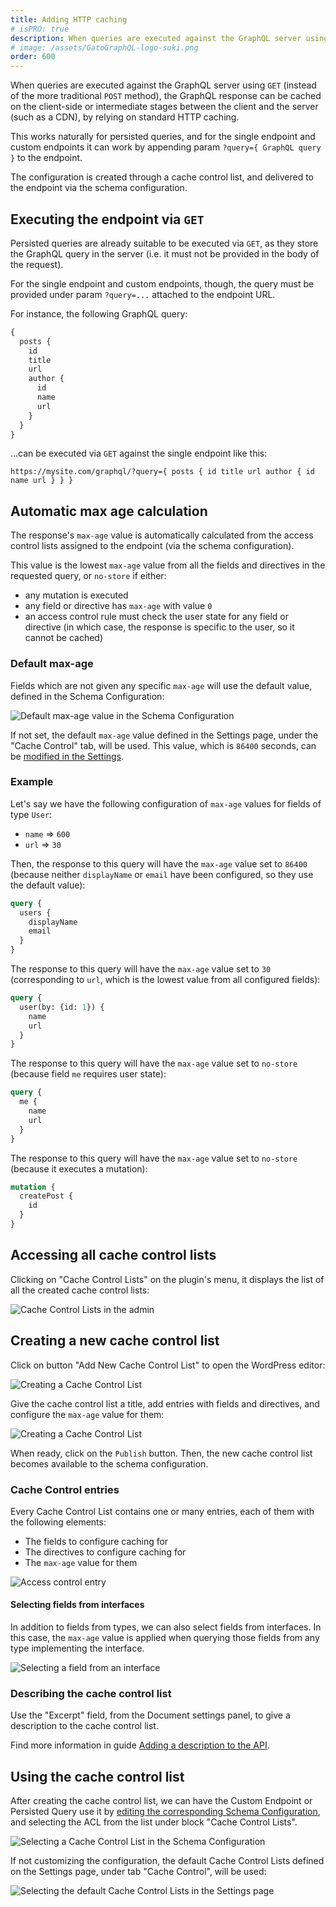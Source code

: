 ```yaml
---
title: Adding HTTP caching
# isPRO: true
description: When queries are executed against the GraphQL server using GET, the GraphQL response can be cached on the client-side, or on intermediate stages between the client and the server, by relying on standard HTTP caching.
# image: /assets/GatoGraphQL-logo-suki.png
order: 600
---
```


When queries are executed against the GraphQL server using `GET` (instead of the more traditional `POST` method), the GraphQL response can be cached on the client-side or intermediate stages between the client and the server (such as a CDN), by relying on standard HTTP caching.

This works naturally for persisted queries, and for the single endpoint and custom endpoints it can work by appending param `?query={ GraphQL query }` to the endpoint.

The configuration is created through a cache control list, and delivered to the endpoint via the schema configuration.

## Executing the endpoint via `GET`

Persisted queries are already suitable to be executed via `GET`, as they store the GraphQL query in the server (i.e. it must not be provided in the body of the request).

For the single endpoint and custom endpoints, though, the query must be provided under param `?query=...` attached to the endpoint URL.

For instance, the following GraphQL query:

```graphql
{
  posts {
    id
    title
    url
    author {
      id
      name
      url
    }
  }
}
```

...can be executed via `GET` against the single endpoint like this:

`https://mysite.com/graphql/?query={ posts { id title url author { id name url } } }`

## Automatic max age calculation

The response's `max-age` value is automatically calculated from the access control lists assigned to the endpoint (via the schema configuration).

This value is the lowest `max-age` value from all the fields and directives in the requested query, or `no-store` if either:

- any mutation is executed
- any field or directive has `max-age` with value `0`
- an access control rule must check the user state for any field or directive (in which case, the response is specific to the user, so it cannot be cached)

### Default max-age

Fields which are not given any specific `max-age` will use the default value, defined in the Schema Configuration:

![Default max-age value in the Schema Configuration](/assets/guides/upstream-pro/schema-config-cache-control-default-max-age.png "Default max-age value in the Schema Configuration")

If not set, the default `max-age` value defined in the Settings page, under the "Cache Control" tab, will be used. This value, which is `86400` seconds, can be [modified in the Settings](../../config/setting-the-default-cache-control-max-age/).

### Example

Let's say we have the following configuration of `max-age` values for fields of type `User`:

- `name` => `600`
- `url` => `30`

Then, the response to this query will have the `max-age` value set to `86400` (because neither `displayName` or `email` have been configured, so they use the default value):

```graphql
query {
  users {
    displayName
    email
  }
}
```

The response to this query will have the `max-age` value set to `30` (corresponding to `url`, which is the lowest value from all configured fields):

```graphql
query {
  user(by: {id: 1}) {
    name
    url
  }
}
```

The response to this query will have the `max-age` value set to `no-store` (because field `me` requires user state):

```graphql
query {
  me {
    name
    url
  }
}
```

The response to this query will have the `max-age` value set to `no-store` (because it executes a mutation):

```graphql
mutation {
  createPost {
    id
  }
}
```

## Accessing all cache control lists

Clicking on "Cache Control Lists" on the plugin's menu, it displays the list of all the created cache control lists:

<div class="img-width-1024" markdown="1">

![Cache Control Lists in the admin](/assets/guides/upstream-pro/cache-control-lists.png "Cache Control Lists in the admin")

</div>

## Creating a new cache control list

Click on button "Add New Cache Control List" to open the WordPress editor:

![Creating a Cache Control List](/assets/guides/upstream-pro/cache-control-list.png "Creating a Cache Control List")

Give the cache control list a title, add entries with fields and directives, and configure the `max-age` value for them:

![Creating a Cache Control List](/assets/guides/upstream-pro/cache-control.gif "Creating a Cache Control List")

When ready, click on the `Publish` button. Then, the new cache control list becomes available to the schema configuration.

### Cache Control entries

Every Cache Control List contains one or many entries, each of them with the following elements:

- The fields to configure caching for
- The directives to configure caching for
- The `max-age` value for them

![Access control entry](/assets/guides/upstream-pro/cache-control-entry.png "Access control entry")

#### Selecting fields from interfaces

In addition to fields from types, we can also select fields from interfaces. In this case, the `max-age` value is applied when querying those fields from any type implementing the interface.

<div class="img-width-430" markdown="1">

![Selecting a field from an interface](/assets/guides/upstream/selecting-field-from-interface.png "Selecting a field from an interface")

</div>

### Describing the cache control list

Use the "Excerpt" field, from the Document settings panel, to give a description to the cache control list.

Find more information in guide [Adding a description to the API](../../config/adding-a-description-to-the-api/).

## Using the cache control list

After creating the cache control list, we can have the Custom Endpoint or Persisted Query use it by [editing the corresponding Schema Configuration](../creating-a-schema-configuration/), and selecting the ACL from the list under block "Cache Control Lists".

![Selecting a Cache Control List in the Schema Configuration](/assets/guides/upstream-pro/schema-config-cache-control-lists.png "Selecting a Cache Control List in the Schema Configuration")

If not customizing the configuration, the default Cache Control Lists defined on the Settings page, under tab "Cache Control", will be used:

![Selecting the default Cache Control Lists in the Settings page](/assets/guides/upstream-pro/settings-cache-control-lists.png "Selecting the default Cache Control Lists in the Settings page")

